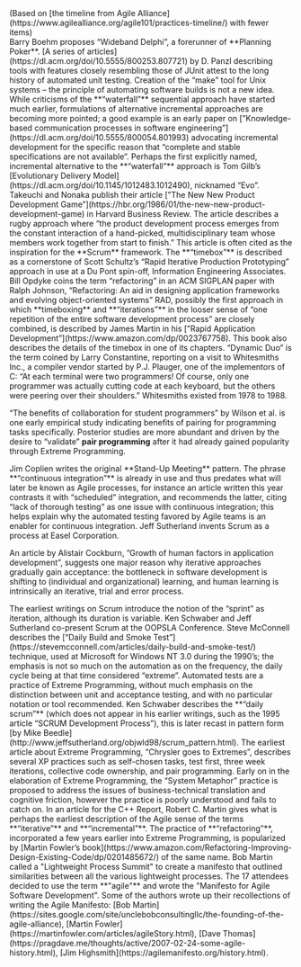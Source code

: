 

<div class="mb-4 text-center">
  (Based on [the timeline from Agile
  Alliance](https://www.agilealliance.org/agile101/practices-timeline/) with
  fewer items)
</div>

<AgileTimelineItem time="1970s" title="Wideband Delphi">
  Barry Boehm proposes “Wideband Delphi”, a forerunner of **Planning Poker**.
</AgileTimelineItem>

<AgileTimelineItem time="1976" title="Automated Unit Testing">
  [A series of articles](https://dl.acm.org/doi/10.5555/800253.807721) by D.
  Panzl describing tools with features closely resembling those of JUnit attest
  to the long history of automated unit testing.
</AgileTimelineItem>

<AgileTimelineItem time="1977" title="Automating Software Builds">
  Creation of the “make” tool for Unix systems – the principle of automating
  software builds is not a new idea.
</AgileTimelineItem>

<AgileTimelineItem time="1984" title="Knowledge-based communication processes">
  While criticisms of the **“waterfall”** sequential approach have started much
  earlier, formulations of alternative incremental approaches are becoming more
  pointed; a good example is an early paper on [”Knowledge-based communication
  processes in software
  engineering”](https://dl.acm.org/doi/10.5555/800054.801993) advocating
  incremental development for the specific reason that “complete and stable
  specifications are not available”.
</AgileTimelineItem>

<AgileTimelineItem time="1985" title="Evolutionary Delivery Model">
  Perhaps the first explicitly named, incremental alternative to the
  **“waterfall”** approach is Tom Gilb’s [Evolutionary Delivery
  Model](https://dl.acm.org/doi/10.1145/1012483.1012490), nicknamed “Evo”.
</AgileTimelineItem>

<AgileTimelineItem time="1986" title="Scrum Framework Inspiration">
  Takeuchi and Nonaka publish their article [”The New New Product Development
  Game”](https://hbr.org/1986/01/the-new-new-product-development-game) in
  Harvard Business Review. The article describes a rugby approach where “the
  product development process emerges from the constant interaction of a
  hand-picked, multidisciplinary team whose members work together from start to
  finish.” This article is often cited as the inspiration for the **Scrum**
  framework.
</AgileTimelineItem>

<AgileTimelineItem time="1988" title="Rapid Iterative Production Prototyping">
  The **“timebox”** is described as a cornerstone of Scott Schultz’s “Rapid
  Iterative Production Prototyping” approach in use at a Du Pont spin-off,
  Information Engineering Associates.
</AgileTimelineItem>

<AgileTimelineItem time="1990" title="Refactoring">
  Bill Opdyke coins the term “refactoring” in an ACM SIGPLAN paper with Ralph
  Johnson, “Refactoring: An aid in designing application frameworks and evolving
  object-oriented systems”
</AgileTimelineItem>

<AgileTimelineItem time="1991" title="Rapid Application Development">
  RAD, possibly the first approach in which **timeboxing** and **“iterations”**
  in the looser sense of “one repetition of the entire software development
  process” are closely combined, is described by James Martin in his [”Rapid
  Application Development”](https://www.amazon.com/dp/0023767758). This book
  also describes the details of the timebox in one of its chapters.
</AgileTimelineItem>

<AgileTimelineItem time="1992" title="Dynamic Duo Coding">
  “Dynamic Duo” is the term coined by Larry Constantine, reporting on a visit to
  Whitesmiths Inc., a compiler vendor started by P.J. Plauger, one of the
  implementors of C: “At each terminal were two programmers! Of course, only one
  programmer was actually cutting code at each keyboard, but the others were
  peering over their shoulders.” Whitesmiths existed from 1978 to 1988.
</AgileTimelineItem>

<AgileTimelineItem
  time="1993"
  title="The Benefits Of Collaboration For Student Programmers">
  “The benefits of collaboration for student programmers” by Wilson et al. is
  one early empirical study indicating benefits of pairing for programming tasks
  specifically. Posterior studies are more abundant and driven by the desire to
  “validate” **pair programming** after it had already gained popularity through
  Extreme Programming.
</AgileTimelineItem>

<AgileTimelineItem time="1993" title="Stand-Up Meeting Pattern">
  Jim Coplien writes the original **Stand-Up Meeting** pattern.
</AgileTimelineItem>

<AgileTimelineItem time="1993" title="Continuous Integration">
  The phrase **“continuous integration”** is already in use and thus predates
  what will later be known as Agile processes, for instance an article written
  this year contrasts it with “scheduled” integration, and recommends the
  latter, citing “lack of thorough testing” as one issue with continuous
  integration; this helps explain why the automated testing favored by Agile
  teams is an enabler for continuous integration.
</AgileTimelineItem>

<AgileTimelineItem time="1993" title="Invention Of Scrum">
  Jeff Sutherland invents Scrum as a process at Easel Corporation.
</AgileTimelineItem>

<AgileTimelineItem
  time="1995"
  title="Growth Of Human Factors In Application Development">
  An article by Alistair Cockburn, ”Growth of human factors in application
  development”, suggests one major reason why iterative approaches gradually
  gain acceptance: the bottleneck in software development is shifting to
  (individual and organizational) learning, and human learning is intrinsically
  an iterative, trial and error process.
</AgileTimelineItem>

<AgileTimelineItem time="1995" title="Sprint As Iteration">
  The earliest writings on Scrum introduce the notion of the “sprint” as
  iteration, although its duration is variable.
</AgileTimelineItem>

<AgileTimelineItem time="1995" title="Formal Introduction Of Scrum">
  Ken Schwaber and Jeff Sutherland co-present Scrum at the OOPSLA Conference.
</AgileTimelineItem>

<AgileTimelineItem time="1996" title="Daily Build And Smoke Test">
  Steve McConnell describes the [“Daily Build and Smoke
  Test”](https://stevemcconnell.com/articles/daily-build-and-smoke-test/)
  technique, used at Microsoft for Windows NT 3.0 during the 1990’s; the
  emphasis is not so much on the automation as on the frequency, the daily cycle
  being at that time considered “extreme”.
</AgileTimelineItem>

<AgileTimelineItem time="1996" title="Acceptance Testing">
  Automated tests are a practice of Extreme Programming, without much emphasis
  on the distinction between unit and acceptance testing, and with no particular
  notation or tool recommended.
</AgileTimelineItem>

<AgileTimelineItem time="1997" title="Daily Scrum">
  Ken Schwaber describes the **“daily scrum”** (which does not appear in his
  earlier writings, such as the 1995 article “SCRUM Development Process”), this
  is later recast in pattern form [by Mike
  Beedle](http://www.jeffsutherland.org/objwld98/scrum_pattern.html).
</AgileTimelineItem>

<AgileTimelineItem time="1998" title="Extreme Programming">
  The earliest article about Extreme Programming, “Chrysler goes to Extremes”,
  describes several XP practices such as self-chosen tasks, test first, three
  week iterations, collective code ownership, and pair programming.
</AgileTimelineItem>

<AgileTimelineItem time="1999" title="System Metaphor">
  Early on in the elaboration of Extreme Programming, the “System Metaphor”
  practice is proposed to address the issues of business-technical translation
  and cognitive friction, however the practice is poorly understood and fails to
  catch on.
</AgileTimelineItem>

<AgileTimelineItem time="1999" title="Iterative And Incremental">
  In an article for the C++ Report, Robert C. Martin gives what is perhaps the
  earliest description of the Agile sense of the terms **“iterative”** and
  **“incremental”**.
</AgileTimelineItem>

<AgileTimelineItem time="1999" title="Refactoring Popularized">
  The practice of **“refactoring”**, incorporated a few years earlier into
  Extreme Programming, is popularized by [Martin Fowler’s
  book](https://www.amazon.com/Refactoring-Improving-Design-Existing-Code/dp/0201485672/)
  of the same name.
</AgileTimelineItem>

<AgileTimelineItem time="2001" title="Agile Manifesto authored">
  Bob Martin called a "Lightweight Process Summit" to create a manifesto that
  outlined similarities between all the various lightweight processes. The 17
  attendees decided to use the term **"agile"** and wrote the "Manifesto for
  Agile Software Development". Some of the authors wrote up their recollections
  of writing the Agile Manifesto: [Bob
  Martin](https://sites.google.com/site/unclebobconsultingllc/the-founding-of-the-agile-alliance),
  [Martin Fowler](https://martinfowler.com/articles/agileStory.html), [Dave
  Thomas](https://pragdave.me/thoughts/active/2007-02-24-some-agile-history.html),
  [Jim Highsmith](https://agilemanifesto.org/history.html).
</AgileTimelineItem>
